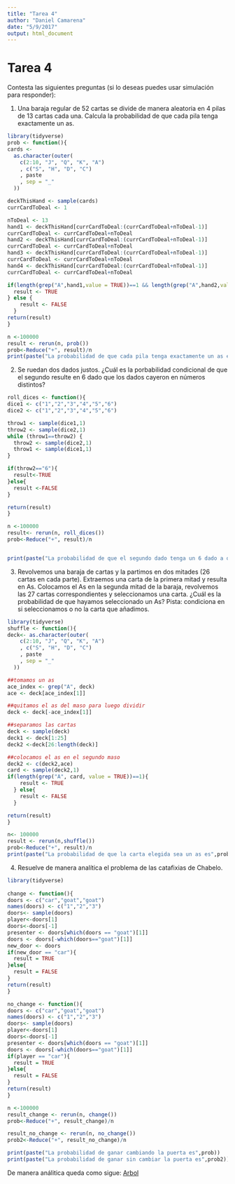 ```yaml
---
title: "Tarea 4"
author: "Daniel Camarena"
date: "5/9/2017"
output: html_document
---
```


# Tarea 4

Contesta las siguientes preguntas (si lo deseas puedes usar simulación para responder):

1. Una baraja regular de 52 cartas se divide de manera aleatoria en 4 pilas de 13 cartas cada una. Calcula la probabilidad de que cada pila tenga exactamente un as. 

```r
library(tidyverse)
prob <- function(){
cards <-
  as.character(outer(
    c(2:10, "J", "Q", "K", "A")
    , c("S", "H", "D", "C")
    , paste
    , sep = "_"
  ))

deckThisHand <- sample(cards)
currCardToDeal <- 1

nToDeal <- 13
hand1 <- deckThisHand[currCardToDeal:(currCardToDeal+nToDeal-1)]
currCardToDeal <- currCardToDeal+nToDeal
hand2 <- deckThisHand[currCardToDeal:(currCardToDeal+nToDeal-1)]
currCardToDeal <- currCardToDeal+nToDeal
hand3 <- deckThisHand[currCardToDeal:(currCardToDeal+nToDeal-1)]
currCardToDeal <- currCardToDeal+nToDeal
hand4 <- deckThisHand[currCardToDeal:(currCardToDeal+nToDeal-1)]
currCardToDeal <- currCardToDeal+nToDeal

if(length(grep("A",hand1,value = TRUE))==1 && length(grep("A",hand2,value = TRUE))==1 && length(grep("A",hand3,value = TRUE))==1 && length(grep("A",hand4,value = TRUE))==1){
  result <- TRUE 
} else {
    result <- FALSE
  }
return(result)
}

n <-100000
result <- rerun(n, prob())
prob<-Reduce("+", result)/n
print(paste("La probabilidad de que cada pila tenga exactamente un as es",prob))
```


2. Se ruedan dos dados justos. ¿Cuál es la porbabilidad condicional de que el segundo resulte en 6 dado que los dados cayeron en números distintos?

```r
roll_dices <- function(){
dice1 <- c("1","2","3","4","5","6")
dice2 <- c("1","2","3","4","5","6")

throw1 <- sample(dice1,1)
throw2 <- sample(dice2,1)
while (throw1==throw2) {
  throw2 <- sample(dice2,1)
  throw1 <- sample(dice1,1)
}

if(throw2=="6"){
  result<-TRUE
}else{
  result <-FALSE
}

return(result)
}

n <-100000
result<- rerun(n, roll_dices())
prob<-Reduce("+", result)/n


print(paste("La probabilidad de que el segundo dado tenga un 6 dado a que los dos son diferentes es",prob))
```
3. Revolvemos una baraja de cartas y la partimos en dos mitades (26 cartas en cada parte). Extraemos una carta de la primera mitad y resulta en As. Colocamos el As en la segunda mitad de la baraja, revolvemos las 27 cartas correspondientes y seleccionamos una carta. ¿Cuál es la probabilidad de que hayamos seleccionado un As? Pista: condiciona en si seleccionamos o no la carta que añadimos.

```r
library(tidyverse)
shuffle <- function(){
deck<- as.character(outer(
    c(2:10, "J", "Q", "K", "A")
    , c("S", "H", "D", "C")
    , paste
    , sep = "_"
  ))

##tomamos un as
ace_index <- grep("A", deck)
ace <- deck[ace_index[1]]

##quitamos el as del maso para luego dividir
deck <- deck[-ace_index[1]]

##separamos las cartas
deck <- sample(deck)
deck1 <- deck[1:25]
deck2 <-deck[26:length(deck)]

##colocamos el as en el segundo maso
deck2 <- c(deck2,ace)
card <- sample(deck2,1)
if(length(grep("A", card, value = TRUE))==1){
    result <- TRUE
  } else{
    result <- FALSE
  } 

return(result)
}

n<- 100000
result <- rerun(n,shuffle())
prob<-Reduce("+", result)/n
print(paste("La probabilidad de que la carta elegida sea un as es",prob))
```


4. Resuelve de manera analítica el problema de las catafixias de Chabelo.

```r
library(tidyverse)
  
change <- function(){
doors <- c("car","goat","goat")
names(doors) <- c("1","2","3")
doors<- sample(doors)
player<-doors[1]
doors<-doors[-1]
presenter <- doors[which(doors == "goat")[1]]
doors <- doors[-which(doors=="goat")[1]]
new_door <- doors
if(new_door == "car"){
  result = TRUE
}else{
  result = FALSE
}
return(result)
}

no_change <- function(){
doors <- c("car","goat","goat")
names(doors) <- c("1","2","3")
doors<- sample(doors)
player<-doors[1]
doors<-doors[-1]
presenter <- doors[which(doors == "goat")[1]]
doors <- doors[-which(doors=="goat")[1]]
if(player == "car"){
  result = TRUE
}else{
  result = FALSE
}
return(result)
}

n <-100000
result_change <- rerun(n, change())
prob<-Reduce("+", result_change)/n

result_no_change <- rerun(n, no_change())
prob2<-Reduce("+", result_no_change)/n

print(paste("La probabilidad de ganar cambiando la puerta es",prob))
print(paste("La probabilidad de ganar sin cambiar la puerta es",prob2))
```

De manera análitica queda como sigue:
[Arbol](images/Monty_Hall_Tree.png)


